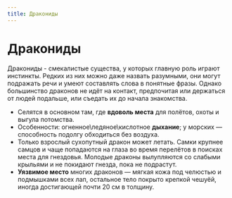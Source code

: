 ```yaml
---
title: Дракониды
---
```


# Дракониды
Дракониды - смекалистые существа, у которых главную роль играют инстинкты. Редких из них можно даже назвать разумными, они могут подражать речи и умеют составлять слова в понятные фразы. Однако большинство драконов не идёт на контакт, предпочитая или держаться от людей подальше, или съедать их до начала знакомства.

* Селятся в основном там, где **вдоволь места** для полётов, охоты и выгула потомства.
* Особенности: огненное\ледяное\кислотное **дыхание**; у морских — способность подолгу обходиться без воздуха.
* Только взрослый сухопутный дракон может летать. Самки крупнее самцов и чаще попадаются на глаза во время перелётов в поисках места для гнездовья. Молодые драконы вылупляются со слабыми крыльями и не покидают гнезда, пока не подрастут.
* **Уязвимое место** многих драконов — мягкая кожа под челюстью и подмышками всех лап, остальное тело покрыто крепкой чешуёй, иногда достигающей почти 20 см в толщину.

<Board columns={4}>
    <ButtonBestiary href="dragonfly" tameable title="Дракоза" src="/menu/guidebook/books/bestiary/draconides/dragonfly/pic.jpg" scale="2" x="20%" y="55%"/>
    <ButtonBestiary href="gviar" dangerous title="Гвиар" src="/menu/guidebook/books/bestiary/draconides/gviar/pic.jpg" scale="1.5" x="72%" y="14%"/>
</Board>